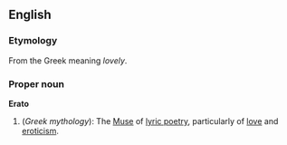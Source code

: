 ==English==
===Etymology===
From the Greek meaning ''lovely''.

===Proper noun===
'''Erato'''
{{wikipedia}}
# (''Greek mythology''): The [[Muse]] of [[lyric poetry]], particularly of [[love]] and [[eroticism]].
